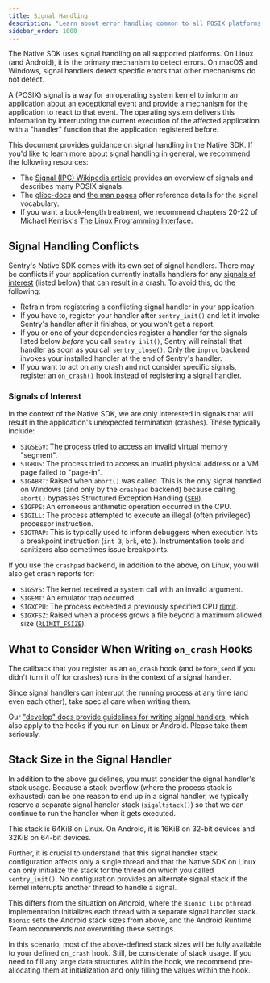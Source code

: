 ```yaml
---
title: Signal Handling
description: "Learn about error handling common to all POSIX platforms."
sidebar_order: 1000
---
```

The Native SDK uses signal handling on all supported platforms. On Linux (and Android), it is the primary mechanism to detect errors. On macOS and Windows, signal handlers detect specific errors that other mechanisms do not detect.

A (POSIX) signal is a way for an operating system kernel to inform an application about an exceptional event and provide a mechanism for the application to react to that event. The operating system delivers this information by interrupting the current execution of the affected  application with a "handler" function that the application registered before.

This document provides guidance on signal handling in the Native SDK. If you'd like to learn more about signal handling in general, we recommend the following resources:

* The [Signal (IPC) Wikipedia article](https://en.wikipedia.org/wiki/Signal_(IPC)) provides an overview of signals and describes many POSIX signals.
* The [glibc-docs](https://www.gnu.org/software/libc/manual/html_node/Signal-Handling.html) and [the man pages](https://man7.org/linux/man-pages/man7/signal.7.html) offer reference details for the signal vocabulary.
* If you want a book-length treatment, we recommend chapters 20-22 of Michael Kerrisk's [The Linux Programming Interface](https://man7.org/tlpi/).
 
## Signal Handling Conflicts

Sentry's Native SDK comes with its own set of signal handlers. There may be conflicts if your application currently installs handlers for any [signals of interest](#signals-of-interest) (listed below) that can result in a crash. To avoid this, do the following:

* Refrain from registering a conflicting signal handler in your application.
* If you have to, register your handler after `sentry_init()` and let it invoke Sentry's handler after it finishes, or you won't get a report.
* If you or one of your dependencies register a handler for the signals listed below _before_ you call `sentry_init()`, Sentry will reinstall that handler as soon as you call `sentry_close()`. Only the `inproc` backend invokes your installed handler at the end of Sentry's handler.
* If you want to act on any crash and not consider specific signals, [register an `on_crash()` hook](https://docs.sentry.io/platforms/native/configuration/filtering/#using-on_crash) instead of registering a signal handler.

### Signals of Interest

In the context of the Native SDK, we are only interested in signals that will result in the application's unexpected termination (crashes). These typically include:

* `SIGSEGV`: The process tried to access an invalid virtual memory "segment".
* `SIGBUS`: The process tried to access an invalid physical address or a VM page failed to "page-in".
* `SIGABRT`: Raised when `abort()` was called. This is the only signal handled on Windows (and only by the `crashpad` backend) because calling `abort()` bypasses Structured Exception Handling ([`SEH`](https://learn.microsoft.com/en-us/windows/win32/debug/structured-exception-handling)).
* `SIGFPE`: An erroneous arithmetic operation occurred in the CPU.
* `SIGILL`: The process attempted to execute an illegal (often privileged) processor instruction.
* `SIGTRAP`: This is typically used to inform debuggers when execution hits a breakpoint instruction (`int 3`, `brk`, etc.). Instrumentation tools and sanitizers also sometimes issue breakpoints.

If you use the `crashpad` backend, in addition to the above, on Linux, you will also get crash reports for:

* `SIGSYS`: The kernel received a system call with an invalid argument.
* `SIGEMT`: An emulator trap occurred.
* `SIGXCPU`: The process exceeded a previously specified CPU [rlimit](https://pubs.opengroup.org/onlinepubs/9699919799/functions/getrlimit.html).
* `SIGXFSZ`: Raised when a process grows a file beyond a maximum allowed size ([`RLIMIT_FSIZE`](https://man7.org/linux/man-pages/man2/getrlimit.2.html)). 

## What to Consider When Writing `on_crash` Hooks

The callback that you register as an `on_crash` hook (and `before_send` if you didn't turn it off for crashes) runs in the context of a signal handler.

Since signal handlers can interrupt the running process at any time (and even each other), take  special care when writing them. 

Our ["develop" docs provide guidelines for writing signal handlers](https://develop.sentry.dev/sdk/signal-handlers/), which also apply to the hooks if you run on Linux or Android. Please take them seriously.

## Stack Size in the Signal Handler

In addition to the above guidelines, you must consider the signal handler's stack usage. Because a stack overflow (where the process stack is exhausted) can be one reason to end up in a signal handler, we typically reserve a separate signal handler stack (`sigaltstack()`) so that we can continue to run the handler when it gets executed.

This stack is 64KiB on Linux. On Android, it is 16KiB on 32-bit devices and 32KiB on 64-bit devices.

Further, it is crucial to understand that this signal handler stack configuration affects only a single thread and that the Native SDK on Linux can only initialize the stack for the thread on which you called `sentry_init()`. No configuration provides an alternate signal stack if the kernel interrupts another thread to handle a signal.

This differs from the situation on Android, where the `Bionic libc` `pthread` implementation initializes each thread with a separate signal handler stack. `Bionic` sets the Android stack sizes from above, and the Android Runtime Team recommends _not_ overwriting these settings.

In this scenario, most of the above-defined stack sizes will be fully available to your defined `on_crash` hook. Still, be considerate of stack usage. If you need to fill any large data structures within the hook, we recommend pre-allocating them at initialization and only filling the values within the hook.
